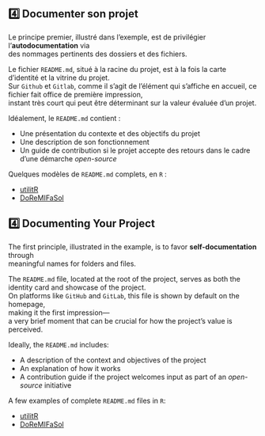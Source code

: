 :::: {.content-visible when-profile="fr"}

# 4️⃣ Documenter son projet

Le principe premier, illustré dans l'exemple, est de privilégier l'__autodocumentation__ via  
des nommages pertinents des dossiers et des fichiers.

Le fichier `README.md`, situé à la racine du projet, est à la fois la carte d'identité et la vitrine du projet.  
Sur `Github` et `Gitlab`, comme il s'agit de l'élément qui s'affiche en accueil, ce  
fichier fait office de première impression,  
instant très court qui peut être déterminant sur la valeur évaluée d'un projet.

Idéalement, le `README.md` contient :

- Une présentation du contexte et des objectifs du projet  
- Une description de son fonctionnement  
- Un guide de contribution si le projet accepte des retours dans le cadre d'une démarche *open-source*

::: {.callout-note}

Quelques modèles de `README.md` complets, en `R` :

- [utilitR](https://github.com/InseeFrLab/utilitR/blob/master/README.md)  
- [DoReMIFaSol](https://github.com/InseeFrLab/DoReMIFaSol)

:::

::::

:::: {.content-visible when-profile="en"}

# 4️⃣ Documenting Your Project

The first principle, illustrated in the example, is to favor __self-documentation__ through  
meaningful names for folders and files.

The `README.md` file, located at the root of the project, serves as both the identity card and showcase of the project.  
On platforms like `GitHub` and `GitLab`, this file is shown by default on the homepage,  
making it the first impression—  
a very brief moment that can be crucial for how the project's value is perceived.

Ideally, the `README.md` includes:

- A description of the context and objectives of the project  
- An explanation of how it works  
- A contribution guide if the project welcomes input as part of an *open-source* initiative

::: {.callout-note}

A few examples of complete `README.md` files in `R`:

- [utilitR](https://github.com/InseeFrLab/utilitR/blob/master/README.md)  
- [DoReMIFaSol](https://github.com/InseeFrLab/DoReMIFaSol)

:::

::::
